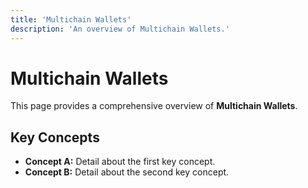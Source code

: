 ```yaml
---
title: 'Multichain Wallets'
description: 'An overview of Multichain Wallets.'
---
```


# Multichain Wallets

This page provides a comprehensive overview of **Multichain Wallets**.

## Key Concepts

* **Concept A:** Detail about the first key concept.
* **Concept B:** Detail about the second key concept.
